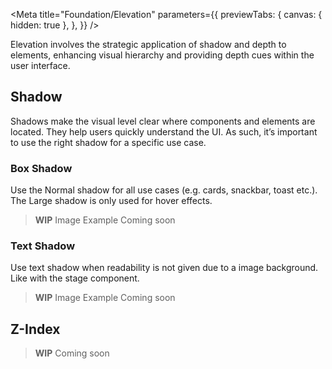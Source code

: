 
<Meta
  title="Foundation/Elevation"
  parameters={{
    previewTabs: {
      canvas: { hidden: true },
    },
  }}
/>

<Banner label="Elevation" section="Foundation" color="purple" puzzle />

<Lead>Elevation involves the strategic application of shadow and depth to elements, enhancing visual hierarchy and providing depth cues within the user interface.</Lead>

## Shadow

Shadows make the visual level clear where components and elements are located.
They help users quickly understand the UI. As such,
it’s important to use the right shadow for a specific use case.

### Box Shadow

Use the Normal shadow for all use cases (e.g. cards, snackbar, toast etc.).
The Large shadow is only used for hover effects.

> **WIP** Image Example Coming soon

### Text Shadow

Use text shadow when readability is not given due to a image background. Like with the
stage component.

> **WIP** Image Example Coming soon

## Z-Index

> **WIP** Coming soon

<Footer>
  <LinkCards>
    <LinkCard
      pageTitle="Foundation/Design Tokens"
      description="Design tokens serve as the definitive source for naming and storing design choices."
    />
    <LinkCard
      pageTitle="CSS Utilities/Elevation/Opacity"
      description="Specifies the level of transparency for an element"
    />
    <LinkCard
      pageTitle="CSS Utilities/Elevation/Shadow"
      description="Determines the box-shadow or text-shadow effect applied to an element"
    />
  </LinkCards>
</Footer>
